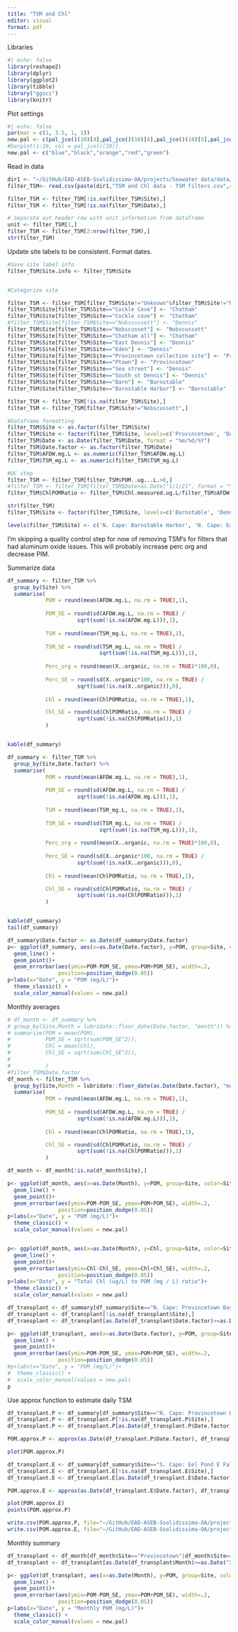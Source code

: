 ```yaml
---
title: "TSM and Chl"
editor: visual
format: pdf
---
```


Libraries

```r
#| echo: false
library(reshape2)
library(dplyr)
library(ggplot2)
library(tibble)
library("ggsci")
library(knitr)
```

Plot settings

```r
#| echo: false
par(mar = c(1, 3.5, 1, 1))
new.pal <- c(pal_jco()(10)[4],pal_jco()(10)[6],pal_jco()(10)[5],pal_jco()(10)[2],'grey57','grey80')
#barplot(1:10, col = pal_jco()(10))
new.pal <- c("blue","black","orange","red","green")

```

Read in data

```r
dir1 <- "~/GitHub/EAD-ASEB-Ssolidissima-OA/projects/Seawater data/data/TSM and Chl/"
filter_TSM<- read.csv(paste(dir1,"TSM and Chl data - TSM filters.csv",sep = ""), header = TRUE, stringsAsFactors = FALSE)

filter_TSM <- filter_TSM[!is.na(filter_TSM$Site),]
filter_TSM <- filter_TSM[!is.na(filter_TSM$Date),]

# Separate out header row with unit information from dataframe
unit <- filter_TSM[1,]
filter_TSM <- filter_TSM[2:nrow(filter_TSM),]
str(filter_TSM)
```

Update site labels to be consistent. Format dates.

```r
#Save site label info
filter_TSM$Site.info <- filter_TSM$Site


#Categorize site

filter_TSM <- filter_TSM[filter_TSM$Site!="Unknown"&filter_TSM$Site!="Popponesset Bay",] 
filter_TSM$Site[filter_TSM$Site=="Cockle Cove"] <- "Chatham"
filter_TSM$Site[filter_TSM$Site=="Cockle cove"] <- "Chatham"
#filter_TSM$Site[filter_TSM$Site=="Nobscussett"] <- "Dennis"
filter_TSM$Site[filter_TSM$Site=="Nobscusset"] <- "Nobscussett"
filter_TSM$Site[filter_TSM$Site=="Chatham all"] <- "Chatham"
filter_TSM$Site[filter_TSM$Site=="East Dennis"] <- "Dennis"
filter_TSM$Site[filter_TSM$Site=="Eden"] <- "Dennis"
filter_TSM$Site[filter_TSM$Site=="Provincetown collection site"] <- "Provincetown"
filter_TSM$Site[filter_TSM$Site=="Ptown"] <- "Provincetown"
filter_TSM$Site[filter_TSM$Site=="Sea street"] <- "Dennis"
filter_TSM$Site[filter_TSM$Site=="South st Dennis"] <- "Dennis"
filter_TSM$Site[filter_TSM$Site=="Barn"] <- "Barnstable"
filter_TSM$Site[filter_TSM$Site=="Barnstable Harbor"] <- "Barnstable"

filter_TSM <- filter_TSM[!is.na(filter_TSM$Site),]
filter_TSM <- filter_TSM[filter_TSM$Site!="Nobscussett",]

#Dataframe formatting
filter_TSM$Site <- as.factor(filter_TSM$Site)
filter_TSM$Site <- factor(filter_TSM$Site, levels=c('Provincetown', 'Dennis', "Nobscussett", 'Barnstable', "Chatham","Eel Pond"))
filter_TSM$Date <- as.Date(filter_TSM$Date, format = "%m/%d/%Y")
filter_TSM$Date.factor <- as.factor(filter_TSM$Date)
filter_TSM$AFDW.mg.L <- as.numeric(filter_TSM$AFDW.mg.L)
filter_TSM$TSM_mg.L <- as.numeric(filter_TSM$TSM_mg.L)

#QC step
filter_TSM <- filter_TSM[filter_TSM$POM..ug...L.>0,]
#filter_TSM <- filter_TSM[filter_TSM$Date>as.Date("1/1/21", format = "%m/%d/%Y"),]
filter_TSM$ChlPOMRatio <- filter_TSM$Chl.measured.ug.L/filter_TSM$AFDW.mg.L

str(filter_TSM)
filter_TSM$Site <- factor(filter_TSM$Site, levels=c('Barnstable', 'Dennis', 'Provincetown',"Chatham", "Eel Pond"))

levels(filter_TSM$Site) <- c('N. Cape: Barnstable Harbor', 'N. Cape: East Dennis', 'N. Cape: Provincetown Bay', "S. Cape: Cockle Cove, Chatham", "S. Cape: Eel Pond E Falmouth")

```

I'm skipping a quality control step for now of removing TSM's for filters that had aluminum oxide issues. This will probably increase perc org and decrease PIM.

Summarize data

```r
df_summary <- filter_TSM %>% 
  group_by(Site) %>% 
  summarise(
            POM = round(mean(AFDW.mg.L, na.rm = TRUE),1),
            
            POM_SE = round(sd(AFDW.mg.L, na.rm = TRUE) / 
                      sqrt(sum(!is.na(AFDW.mg.L))),1),
            
            TSM = round(mean(TSM_mg.L, na.rm = TRUE),1),
            
            TSM_SE = round(sd(TSM_mg.L, na.rm = TRUE) / 
                             sqrt(sum(!is.na(TSM_mg.L))),1),
            
            Perc_org = round(mean(X..organic, na.rm = TRUE)*100,0),
            
            Perc_SE = round(sd(X..organic*100, na.rm = TRUE) / 
                      sqrt(sum(!is.na(X..organic))),0),
            
            Chl = round(mean(ChlPOMRatio, na.rm = TRUE),1),

            Chl_SE = round(sd(ChlPOMRatio, na.rm = TRUE) / 
                      sqrt(sum(!is.na(ChlPOMRatio))),1)
            )


kable(df_summary)

df_summary <- filter_TSM %>% 
  group_by(Site,Date.factor) %>% 
  summarise(
            POM = round(mean(AFDW.mg.L, na.rm = TRUE),1),
            
            POM_SE = round(sd(AFDW.mg.L, na.rm = TRUE) / 
                      sqrt(sum(!is.na(AFDW.mg.L))),1),
            
            TSM = round(mean(TSM_mg.L, na.rm = TRUE),1),
            
            TSM_SE = round(sd(TSM_mg.L, na.rm = TRUE) / 
                             sqrt(sum(!is.na(TSM_mg.L))),1),
            
            Perc_org = round(mean(X..organic, na.rm = TRUE)*100,0),
            
            Perc_SE = round(sd(X..organic*100, na.rm = TRUE) / 
                      sqrt(sum(!is.na(X..organic))),0),
            
            Chl = round(mean(ChlPOMRatio, na.rm = TRUE),1),

            Chl_SE = round(sd(ChlPOMRatio, na.rm = TRUE) / 
                      sqrt(sum(!is.na(ChlPOMRatio))),1)
            )


kable(df_summary)
tail(df_summary)
```

```r
df_summary$Date.factor <- as.Date(df_summary$Date.factor) 
p<- ggplot(df_summary, aes(x=as.Date(Date.factor), y=POM, group=Site, color=Site)) + 
  geom_line() +
  geom_point()+
  geom_errorbar(aes(ymin=POM-POM_SE, ymax=POM+POM_SE), width=.2,
                position=position_dodge(0.05))
p+labs(x="Date", y = "POM (mg/L)")+
  theme_classic() +
  scale_color_manual(values = new.pal)

```

Monthly averages

```r
# df_month <- df_summary %>%
# group_by(Site,Month = lubridate::floor_date(Date.factor, "month")) %>%
# summarize(POM = mean(POM),
#           POM_SE = sqrt(sum(POM_SE^2)),
#           Chl = mean(Chl),
#           Chl_SE = sqrt(sum(Chl_SE^2)),
# 
#           )
#filter_TSM$Date.factor
df_month <- filter_TSM %>% 
  group_by(Site,Month = lubridate::floor_date(as.Date(Date.factor), "month")) %>% 
  summarise(
            POM = round(mean(AFDW.mg.L, na.rm = TRUE),1),
            
            POM_SE = round(sd(AFDW.mg.L, na.rm = TRUE) / 
                      sqrt(sum(!is.na(AFDW.mg.L))),1),
            
            Chl = round(mean(ChlPOMRatio, na.rm = TRUE),1),

            Chl_SE = round(sd(ChlPOMRatio, na.rm = TRUE) / 
                      sqrt(sum(!is.na(ChlPOMRatio))),1)
            )

df_month <- df_month[!is.na(df_month$Site),]

p<- ggplot(df_month, aes(x=as.Date(Month), y=POM, group=Site, color=Site)) + 
  geom_line() +
  geom_point()+
  geom_errorbar(aes(ymin=POM-POM_SE, ymax=POM+POM_SE), width=.2,
                position=position_dodge(0.05))
p+labs(x="Date", y = "POM (mg/L)")+
  theme_classic() +
  scale_color_manual(values = new.pal)


p<- ggplot(df_month, aes(x=as.Date(Month), y=Chl, group=Site, color=Site)) + 
  geom_line() +
  geom_point()+
  geom_errorbar(aes(ymin=Chl-Chl_SE, ymax=Chl+Chl_SE), width=.2,
                position=position_dodge(0.05))
p+labs(x="Date", y = "Total Chl (ug/L) to POM (mg / L) ratio")+
  theme_classic() +
  scale_color_manual(values = new.pal)

```

```r
df_transplant <- df_summary[df_summary$Site=="N. Cape: Provincetown Bay"|df_summary$Site=="S. Cape: Eel Pond E Falmouth",]
df_transplant <- df_transplant[!is.na(df_transplant$Site),]
df_transplant <- df_transplant[as.Date(df_transplant$Date.factor)>=as.Date("2022-01-01"),]

p<- ggplot(df_transplant, aes(x=as.Date(Date.factor), y=POM, group=Site, color=Site)) + 
  geom_line() +
  geom_point()+
  geom_errorbar(aes(ymin=POM-POM_SE, ymax=POM+POM_SE), width=.2,
                position=position_dodge(0.05))
#p+labs(x="Date", y = "POM (mg/L)")+
#  theme_classic() +
#  scale_color_manual(values = new.pal)
p
```

Use approx function to estimate daily TSM

```r

df_transplant.P <- df_summary[df_summary$Site=="N. Cape: Provincetown Bay",]
df_transplant.P <- df_transplant.P[!is.na(df_transplant.P$Site),]
df_transplant.P <- df_transplant.P[as.Date(df_transplant.P$Date.factor)>=as.Date("2022-01-01"),]

POM.approx.P <- approx(as.Date(df_transplant.P$Date.factor), df_transplant.P$POM, xout=seq(min(df_transplant.E$Date.factor), max(df_transplant.E$Date.factor), "days"))

plot(POM.approx.P)

df_transplant.E <- df_summary[df_summary$Site=="S. Cape: Eel Pond E Falmouth",]
df_transplant.E <- df_transplant.E[!is.na(df_transplant.E$Site),]
df_transplant.E <- df_transplant.E[as.Date(df_transplant.E$Date.factor)>=as.Date("2022-01-01"),]

POM.approx.E <- approx(as.Date(df_transplant.E$Date.factor), df_transplant.E$POM, xout=seq(min(df_transplant.E$Date.factor), max(df_transplant.E$Date.factor), "days"))

plot(POM.approx.E)
points(POM.approx.P)

write.csv(POM.approx.P, file="~/GitHub/EAD-ASEB-Ssolidissima-OA/projects/Seawater data/data/TSM and Chl/Output_data/dailyPOMest.Prov.csv")
write.csv(POM.approx.E, file="~/GitHub/EAD-ASEB-Ssolidissima-OA/projects/Seawater data/data/TSM and Chl/Output_data/dailyPOMest.Eel.csv")
```

Monthly summary

```r
df_transplant <- df_month[df_month$Site=="Provincetown"|df_month$Site=="Eel Pond",]
df_transplant <- df_transplant[as.Date(df_transplant$Month)>=as.Date("2022-01-01"),]

p<- ggplot(df_transplant, aes(x=as.Date(Month), y=POM, group=Site, color=Site)) + 
  geom_line() +
  geom_point()+
  geom_errorbar(aes(ymin=POM-POM_SE, ymax=POM+POM_SE), width=.2,
                position=position_dodge(0.05))
p+labs(x="Date", y = "Monthly POM (mg/L)")+
  theme_classic() +
  scale_color_manual(values = new.pal)
```
